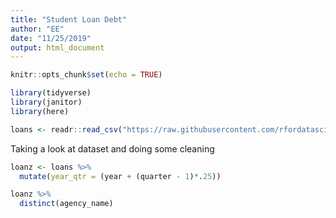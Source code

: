 ```yaml
---
title: "Student Loan Debt"
author: "EE"
date: "11/25/2019"
output: html_document
---
```


```r
knitr::opts_chunk$set(echo = TRUE)

library(tidyverse)
library(janitor)
library(here)

loans <- readr::read_csv("https://raw.githubusercontent.com/rfordatascience/tidytuesday/master/data/2019/2019-11-26/loans.csv")
```

Taking a look at dataset and doing some cleaning
```r
loanz <- loans %>%
  mutate(year_qtr = (year + (quarter - 1)*.25))

loanz %>%
  distinct(agency_name)


```

